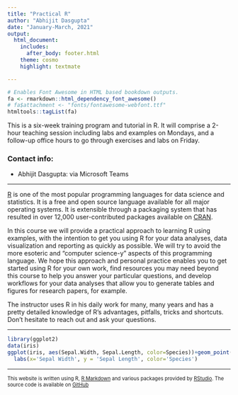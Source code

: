 ```yaml
---
title: "Practical R"
author: "Abhijit Dasgupta"
date: "January-March, 2021"
output: 
  html_document:
    includes:
      after_body: footer.html
    theme: cosmo
    highlight: textmate

---
```


```r
# Enables Font Awesome in HTML based bookdown outputs.
fa <- rmarkdown::html_dependency_font_awesome()
# fa$attachment <- "fonts/fontawesome-webfont.ttf"
htmltools::tagList(fa)
```

This is a six-week training program and tutorial in R. It will comprise a 2-hour teaching session including labs and examples on Mondays, and a 
follow-up office hours to go through exercises and labs on Friday. 

### Contact info: 

- Abhijit Dasgupta: via Microsoft Teams


-------

<a href="http://www.r-project.org" target="_blank">R</a> is one of the most popular programming languages for 
data science and statistics. It is a free and open source language available for 
all major operating systems. It is extensible through a packaging system that has resulted
in over 12,000 user-contributed packages available on [CRAN](http://cran.r-project.org). 

In this course we will provide a practical approach to learning R using examples, with
the intention to get you using R for your data analyses, data visualization and reporting 
as quickly as possible. We will try to avoid the more esoteric and "computer science-y" aspects
of this programming language. We hope this approach and personal practice enables 
you to get started using R for your own work, find resources you may need beyond this
course to help you answer your particular questions, and develop workflows for your data
analyses that allow you to generate tables and figures for research papers, for example. 

The instructor uses R in his daily work for
many, many years and has a pretty detailed knowledge of R's advantages, pitfalls, tricks 
and shortcuts. Don't hesitate to reach out and ask your questions. 


------

```r
library(ggplot2)
data(iris)
ggplot(iris, aes(Sepal.Width, Sepal.Length, color=Species))+geom_point()+
  labs(x='Sepal Width', y = 'Sepal Length', color='Species')
```

-----

<p style="font-size: 80%"> This website is written using R, <a href="http://rmarkdown.rstudio.com/index.html" target="_blank">R Markdown</a> and various packages provided by <a href="http://www.rstudio.com" target="_blank">RStudio</a>. 
The source code is available on <a href="https://github.com/araastat/BIOF339/tree/gh-pages" target="_blank">GitHub</a> </p>
